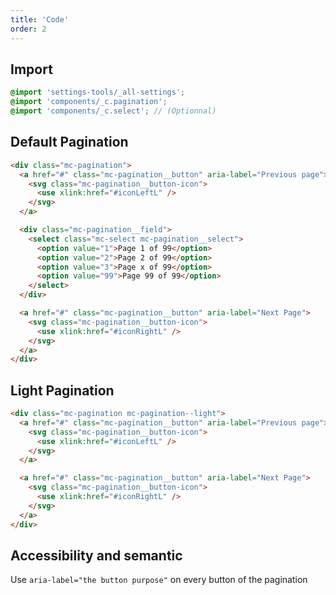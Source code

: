 ```yaml
---
title: 'Code'
order: 2
---
```


## Import

```scss
@import 'settings-tools/_all-settings';
@import 'components/_c.pagination';
@import 'components/_c.select'; // (Optionnal)
```

## Default Pagination


```html
<div class="mc-pagination">
  <a href="#" class="mc-pagination__button" aria-label="Previous page">
    <svg class="mc-pagination__button-icon">
      <use xlink:href="#iconLeftL" />
    </svg>
  </a>

  <div class="mc-pagination__field">
    <select class="mc-select mc-pagination__select">
      <option value="1">Page 1 of 99</option>
      <option value="2">Page 2 of 99</option>
      <option value="3">Page x of 99</option>
      <option value="99">Page 99 of 99</option>
    </select>
  </div>

  <a href="#" class="mc-pagination__button" aria-label="Next Page">
    <svg class="mc-pagination__button-icon">
      <use xlink:href="#iconRightL" />
    </svg>
  </a>
</div>
```

<Preview path="pagination-default" />

## Light Pagination 

```html
<div class="mc-pagination mc-pagination--light">
  <a href="#" class="mc-pagination__button" aria-label="Previous page">
    <svg class="mc-pagination__button-icon">
      <use xlink:href="#iconLeftL" />
    </svg>
  </a>

  <a href="#" class="mc-pagination__button" aria-label="Next Page">
    <svg class="mc-pagination__button-icon">
      <use xlink:href="#iconRightL" />
    </svg>
  </a>
</div>
```

<Preview path="pagination-light" />

## Accessibility and semantic

<HintItem>
  Use <code>aria-label="the button purpose"</code> on every button of the pagination
</HintItem>

